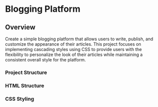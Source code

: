# Blogging Platform




## Overview

Create a simple blogging platform that allows users to write, publish, and customize the appearance of their articles. This project focuses on implementing cascading styles using CSS to provide users with the flexibility to personalize the look of their articles while maintaining a consistent overall style for the platform.


<Steps>

### Project Structure

### HTML Structure


### CSS Styling

</Steps>
